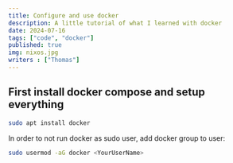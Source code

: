 ```yaml
---
title: Configure and use docker
description: A little tutorial of what I learned with docker
date: 2024-07-16
tags: ["code", "docker"]
published: true
img: nixos.jpg
writers : ["Thomas"]
---
```


## First install docker compose and setup everything

```sh
sudo apt install docker
````

In order to not run docker as sudo user, add docker group to user:
```sh
sudo usermod -aG docker <YourUserName>
```


